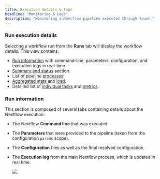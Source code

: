 ```yaml
---
title: Execution details & logs
headline: "Monitoring & Logs"
description: "Monitoring a Nextflow pipeline executed through Tower."
---
```


### Run execution details

Selecting a workflow run from the **Runs** tab will display the workflow details. This view contains:

- [Run information](#run-information) with command-line, parameters, configuration, and execution logs in real-time.
- [Summary and status](./summary.mdx) section.
- List of pipeline [processes](./processes.mdx).
- [Aggregated stats](./aggregate_stats.mdx) and [load](./aggregate_stats.mdx#load-and-utilization).
- Detailed list of [individual tasks](./tasks.mdx#task-table) and [metrics](./tasks.mdx#resource-metrics).

### Run information

This section is composed of several tabs containing details about the Nextflow execution:

- The Nextflow **Command line** that was executed.

- The **Parameters** that were provided to the pipeline (taken from the configuration `params` scope).

- The **Configuration** files as well as the final resolved configuration.

- The **Execution log** from the main Nextflow process, which is updated in real time.

  ![](./_images/monitoring_exec_log.png)

